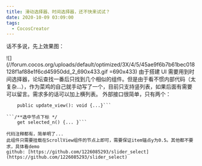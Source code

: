```yaml
---
title: 滑动选择器、时间选择器，还不快来试试？
date: 2020-10-09 03:09:00
tags:
  - CocosCreator
---
```


话不多说，先上效果图：

![](//forum.cocos.org/uploads/default/optimized/3X/4/5/45ae9f6b7b61bec018128f1af88e1f6cd45950dd_2_690x433.gif =690x433)
由于搭建 UI 需要用到时间选择器，论坛查找一番后只找到几个相似的组件。但是由于看不惯内部代码（太复杂…），作为菜鸡的自己就手动写了一个，目前只支持竖列表，如果后面有需要可以留言。需求多的话可以加上横列表。
外部接口很简单，只有两个：

````auto
    public update_view(): void {...}```

```/**选中节点下标 */
    get selected_n() {... }```

代码注释都有，简单明了...
此组件只需要挂载在ScrollView组件的节点上即可，需要保证item锚点y为0.5。其他都不要求，具体看demo
github: [https://github.com/1226085293/slider_select](https://github.com/1226085293/slider_select)
````
